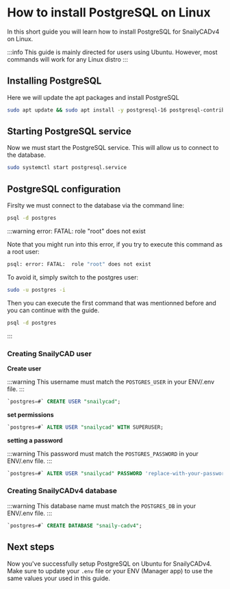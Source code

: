 # How to install PostgreSQL on Linux

In this short guide you will learn how to install PostgreSQL for SnailyCADv4 on Linux.

:::info
This guide is mainly directed for users using Ubuntu. However, most commands will work for any Linux distro
:::

## Installing PostgreSQL

Here we will update the apt packages and install PostgreSQL

```bash
sudo apt update && sudo apt install -y postgresql-16 postgresql-contrib
```

## Starting PostgreSQL service

Now we must start the PostgreSQL service. This will allow us to connect to the database.

```bash
sudo systemctl start postgresql.service
```

## PostgreSQL configuration

Firslty we must connect to the database via the command line:

```bash
psql -d postgres
```

:::warning error: FATAL: role "root" does not exist

Note that you might run into this error, if you try to execute this command as a root user:

```bash
psql: error: FATAL:  role "root" does not exist
```

To avoid it, simply switch to the postgres user:

```bash
sudo -u postgres -i
```

Then you can execute the first command that was mentionned before and you can continue with the guide.

```bash
psql -d postgres
```

:::

### Creating SnailyCAD user

**Create user**

:::warning
This username must match the `POSTGRES_USER` in your ENV/.env file.
:::

```sql
`postgres=#` CREATE USER "snailycad";
```

**set permissions**

```sql
`postgres=#` ALTER USER "snailycad" WITH SUPERUSER;
```

**setting a password**

:::warning
This password must match the `POSTGRES_PASSWORD` in your ENV/.env file.
:::

```sql
`postgres=#` ALTER USER "snailycad" PASSWORD 'replace-with-your-password';
```

### Creating SnailyCADv4 database

:::warning
This database name must match the `POSTGRES_DB` in your ENV/.env file.
:::

```sql
`postgres=#` CREATE DATABASE "snaily-cadv4";
```

## Next steps

Now you've successfully setup PostgreSQL on Ubuntu for SnailyCADv4.
Make sure to update your `.env` file or your ENV (Manager app) to use the same values your used in this guide.
